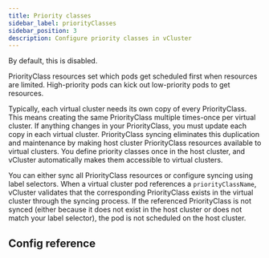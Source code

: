 ```yaml
---
title: Priority classes
sidebar_label: priorityClasses
sidebar_position: 3
description: Configure priority classes in vCluster
---
```



<!-- vale off -->


By default, this is disabled.

PriorityClass resources set which pods get scheduled first when resources are limited. High-priority pods can kick out low-priority pods to get resources.

Typically, each virtual cluster needs its own copy of every PriorityClass. This means creating the same PriorityClass multiple times-once per virtual cluster. If anything changes in your PriorityClass, you must update each copy in each virtual cluster. 
PriorityClass syncing eliminates this duplication and maintenance by making host cluster PriorityClass resources available to virtual clusters. You define priority classes once in the host cluster, and vCluster automatically makes them accessible to virtual clusters.

You can either sync all PriorityClass resources or configure syncing using label selectors. When a virtual cluster pod references a `priorityClassName`, vCluster validates that the corresponding PriorityClass exists in the virtual cluster through the syncing process. If the referenced PriorityClass is not synced (either because it does not exist in the host cluster or does not match your label selector), the pod is not scheduled on the host cluster.

<ClassSyncing lowercaseResource="pod" resource="Pod" pluralResource="pods" lowercaseResourceClass="priorityclass" resourceClass="PriorityClass" pluralResourceClass="priorityClasses" resourceClassName="priorityClassName" expressionKey="kubernetes.io/priority.class" expressionValue1="low" expressionValue2="medium" />


## Config reference

<EnableSwitch/>

